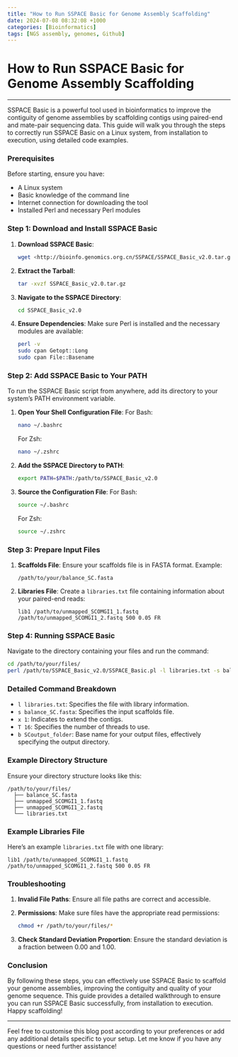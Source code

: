 ```yaml
---
title: "How to Run SSPACE Basic for Genome Assembly Scaffolding"
date: 2024-07-08 08:32:08 +1000
categories: [Bioinformatics]
tags: [NGS assembly, genomes, Github]
---
```

# How to Run SSPACE Basic for Genome Assembly Scaffolding

---

SSPACE Basic is a powerful tool used in bioinformatics to improve the contiguity of genome assemblies by scaffolding contigs using paired-end and mate-pair sequencing data. This guide will walk you through the steps to correctly run SSPACE Basic on a Linux system, from installation to execution, using detailed code examples.

### Prerequisites

Before starting, ensure you have:

- A Linux system
- Basic knowledge of the command line
- Internet connection for downloading the tool
- Installed Perl and necessary Perl modules

### Step 1: Download and Install SSPACE Basic

1. **Download SSPACE Basic**:
    
    ```bash
    wget <http://bioinfo.genomics.org.cn/SSPACE/SSPACE_Basic_v2.0.tar.gz>
    
    ```
    
2. **Extract the Tarball**:
    
    ```bash
    tar -xvzf SSPACE_Basic_v2.0.tar.gz
    
    ```
    
3. **Navigate to the SSPACE Directory**:
    
    ```bash
    cd SSPACE_Basic_v2.0
    
    ```
    
4. **Ensure Dependencies**:
Make sure Perl is installed and the necessary modules are available:
    
    ```bash
    perl -v
    sudo cpan Getopt::Long
    sudo cpan File::Basename
    
    ```
    

### Step 2: Add SSPACE Basic to Your PATH

To run the SSPACE Basic script from anywhere, add its directory to your system's PATH environment variable.

1. **Open Your Shell Configuration File**:
For Bash:
    
    ```bash
    nano ~/.bashrc
    
    ```
    
    For Zsh:
    
    ```bash
    nano ~/.zshrc
    
    ```
    
2. **Add the SSPACE Directory to PATH**:
    
    ```bash
    export PATH=$PATH:/path/to/SSPACE_Basic_v2.0
    
    ```
    
3. **Source the Configuration File**:
For Bash:
    
    ```bash
    source ~/.bashrc
    
    ```
    
    For Zsh:
    
    ```bash
    source ~/.zshrc
    
    ```
    

### Step 3: Prepare Input Files

1. **Scaffolds File**:
Ensure your scaffolds file is in FASTA format. Example:
    
    ```
    /path/to/your/balance_SC.fasta
    
    ```
    
2. **Libraries File**:
Create a `libraries.txt` file containing information about your paired-end reads:
    
    ```
    lib1 /path/to/unmapped_SCOMGI1_1.fastq /path/to/unmapped_SCOMGI1_2.fastq 500 0.05 FR
    
    ```
    

### Step 4: Running SSPACE Basic

Navigate to the directory containing your files and run the command:

```bash
cd /path/to/your/files/
perl /path/to/SSPACE_Basic_v2.0/SSPACE_Basic.pl -l libraries.txt -s balance_SC.fasta -x 1 -T 16 -b SCoutput_folder

```

### Detailed Command Breakdown

- `l libraries.txt`: Specifies the file with library information.
- `s balance_SC.fasta`: Specifies the input scaffolds file.
- `x 1`: Indicates to extend the contigs.
- `T 16`: Specifies the number of threads to use.
- `b SCoutput_folder`: Base name for your output files, effectively specifying the output directory.

### Example Directory Structure

Ensure your directory structure looks like this:

```
/path/to/your/files/
  ├── balance_SC.fasta
  ├── unmapped_SCOMGI1_1.fastq
  ├── unmapped_SCOMGI1_2.fastq
  └── libraries.txt

```

### Example Libraries File

Here’s an example `libraries.txt` file with one library:

```
lib1 /path/to/unmapped_SCOMGI1_1.fastq /path/to/unmapped_SCOMGI1_2.fastq 500 0.05 FR

```

### Troubleshooting

1. **Invalid File Paths**:
Ensure all file paths are correct and accessible.
2. **Permissions**:
Make sure files have the appropriate read permissions:
    
    ```bash
    chmod +r /path/to/your/files/*
    
    ```
    
3. **Check Standard Deviation Proportion**:
Ensure the standard deviation is a fraction between 0.00 and 1.00.

### Conclusion

By following these steps, you can effectively use SSPACE Basic to scaffold your genome assemblies, improving the contiguity and quality of your genome sequence. This guide provides a detailed walkthrough to ensure you can run SSPACE Basic successfully, from installation to execution. Happy scaffolding!

---

Feel free to customise this blog post according to your preferences or add any additional details specific to your setup. Let me know if you have any questions or need further assistance!
